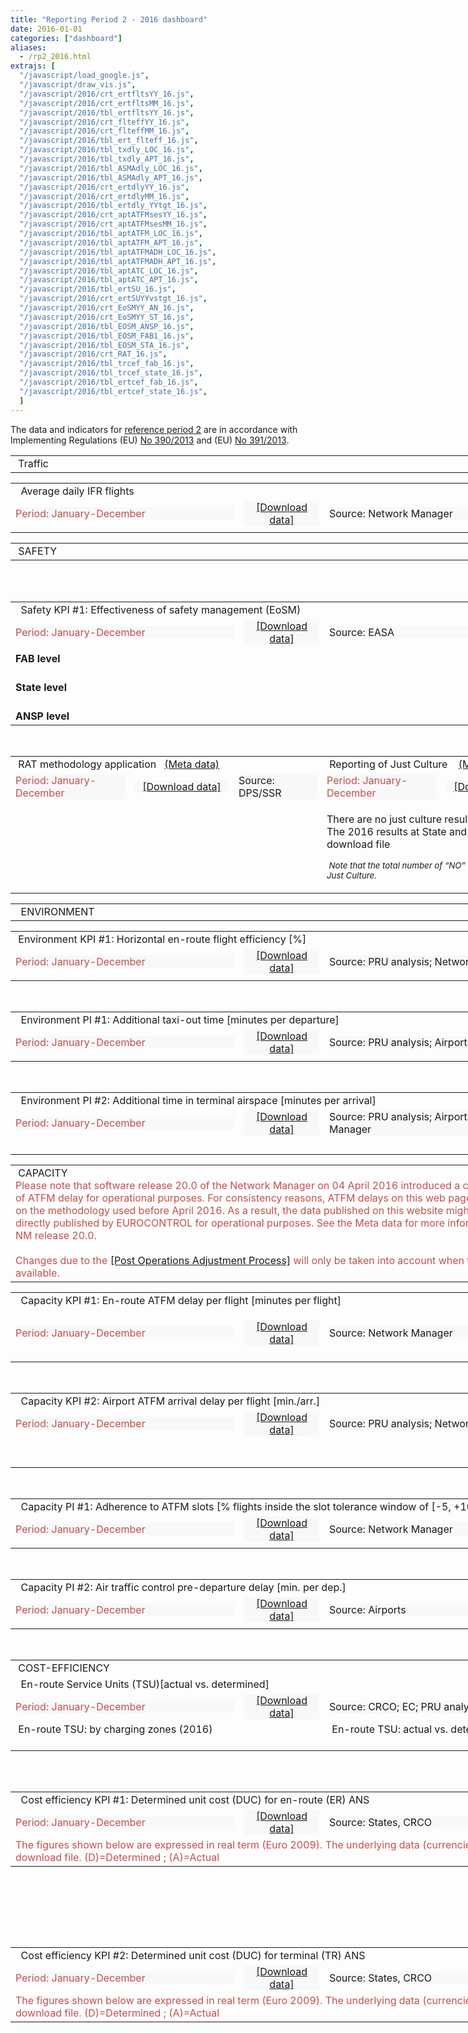```yaml
---
title: "Reporting Period 2 - 2016 dashboard"
date: 2016-01-01
categories: ["dashboard"]
aliases:
  - /rp2_2016.html
extrajs: [
  "/javascript/load_google.js",
  "/javascript/draw_vis.js",
  "/javascript/2016/crt_ertfltsYY_16.js",
  "/javascript/2016/crt_ertfltsMM_16.js",
  "/javascript/2016/tbl_ertfltsYY_16.js",
  "/javascript/2016/crt_flteffYY_16.js",
  "/javascript/2016/crt_flteffMM_16.js",
  "/javascript/2016/tbl_ert_flteff_16.js",
  "/javascript/2016/tbl_txdly_LOC_16.js",
  "/javascript/2016/tbl_txdly_APT_16.js",
  "/javascript/2016/tbl_ASMAdly_LOC_16.js",
  "/javascript/2016/tbl_ASMAdly_APT_16.js",
  "/javascript/2016/crt_ertdlyYY_16.js",
  "/javascript/2016/crt_ertdlyMM_16.js",
  "/javascript/2016/tbl_ertdly_YYtgt_16.js",
  "/javascript/2016/crt_aptATFMsesYY_16.js",
  "/javascript/2016/crt_aptATFMsesMM_16.js",
  "/javascript/2016/tbl_aptATFM_LOC_16.js",
  "/javascript/2016/tbl_aptATFM_APT_16.js",
  "/javascript/2016/tbl_aptATFMADH_LOC_16.js",
  "/javascript/2016/tbl_aptATFMADH_APT_16.js",
  "/javascript/2016/tbl_aptATC_LOC_16.js",
  "/javascript/2016/tbl_aptATC_APT_16.js",
  "/javascript/2016/tbl_ertSU_16.js",
  "/javascript/2016/crt_ertSUYYvstgt_16.js",
  "/javascript/2016/crt_EoSMYY_AN_16.js",
  "/javascript/2016/crt_EoSMYY_ST_16.js",
  "/javascript/2016/tbl_EOSM_ANSP_16.js",
  "/javascript/2016/tbl_EOSM_FAB1_16.js",
  "/javascript/2016/tbl_EOSM_STA_16.js",
  "/javascript/2016/crt_RAT_16.js",
  "/javascript/2016/tbl_trcef_fab_16.js",
  "/javascript/2016/tbl_trcef_state_16.js",
  "/javascript/2016/tbl_ertcef_fab_16.js",
  "/javascript/2016/tbl_ertcef_state_16.js",
  ]
---
```


<script type="text/javascript" src="//www.google.com/jsapi"></script>

The data and indicators for [reference period 2][ref2] are in accordance with Implementing Regulations (EU) [No 390/2013][no390_2013] and (EU) [No 391/2013][no391_2013].

<table style="text-align: left; width: 950px;" border="0" cellpadding="2" cellspacing="2">
<tbody>
<tr>
<td colspan="2" rowspan="1" style="width: 950px">
<div class="head2">&nbsp;Traffic</div>
</td>
</tr>

<table style="width: 950px;" border="0" cellpadding="1" cellspacing="1">
<tbody>
<tr>
<td colspan="4" rowspan="1">
<div class="head3">&nbsp; Average daily IFR flights</div>
</td>
</tr>
<tr>
<td>
<div style="width: 350px; text-align: left; background-color:#f7f8f9; vertical-align: top;" class="data-period"> <span style="color:#C0504D;">
Period: January-December</span></div></td>
<td>
<div style="width: 120px; text-align: center; background-color:#f7f8f9; vertical-align: top;"><span style="color: rgb(102, 102, 102);">
<a href="//docs.google.com/spreadsheets/d/1Ip-cVibeSuNUR3Hgt_EmfN2hUh-cJyh-gXSy_wKV-20/edit?usp=sharing&hl=en_GB" target="_blank">[Download data]</a>
</span></div></td>
<td>
<div style="width: 350px; text-align: left; background-color:#f7f8f9; vertical-align: top;" class="data-source">
Source: Network Manager</div></td>
<td>
<div style="width: 120px; text-align: center; background-color:#f7f8f9; vertical-align: top;"> <span style="color: rgb(102, 102, 102);">
<a href='{{< relref "/metadata/minutes-of-en-route-atfm-delay-per-flight.Rmd" >}}' target="_blank">[Meta data]</a>
</span></div></td>

</tr>
<tr>
<td colspan="2" rowspan="1" style="width: 475px; vertical-align: top;">
<div style="float: left;" id="crt_ertfltsYY_16"></div>
<div style="float: left;" id="crt_ertfltsMM_16"></div>

<td colspan="2" rowspan="1" style="width: 475px; vertical-align: top;">
<div style="float: top;" id="tbl_ertflts_YY_16"></div>

</tr>
</tbody>
</table>
</tbody>
</table>


<table style="text-align: left; width: 950px;" border="0" cellpadding="2" cellspacing="2">
<tbody>
<tr>
<td colspan="4" rowspan="1" style="width: 950px">
<div class="head2">&nbsp;SAFETY</div>
</td>
</tr>
<table style="width: 950px;" border="0" cellpadding="1" cellspacing="1">
<tbody>
<tr>
<td colspan="4" rowspan="1">
<div class="head3">&nbsp; Safety KPI #1: Effectiveness of safety management (EoSM)</div>
</td>
</tr>
<tr>
<td>
<div style="width: 350px; text-align: left; background-color:#f7f8f9; vertical-align: top;" class="data-period"> <span style="color:#C0504D;">
Period: January-December</span></div>
</td>
<td>
<div style="width: 120px; text-align: center; background-color:#f7f8f9; vertical-align: top;"><span style="color: rgb(102, 102, 102);">
<a href="https://docs.google.com/spreadsheets/d/1leb0YXcEDIvbQiMJ3bKZcLNxDNrLTSMm3jsmmwr2Lrs/edit?usp=sharing" target="_blank">[Download data]</a>
</span></div>
</td>
<td>
<div style="width: 350px; text-align: left; background-color:#f7f8f9; vertical-align: top;" class="data-source">
Source: EASA</div>
</td>
<td>
<div style="width: 120px; text-align: center; background-color:#f7f8f9; vertical-align: top;"> <span style="color: rgb(102, 102, 102);">
<a href='{{< relref "/metadata/effectiveness-of-safety-management.md" >}}' target="_blank">[Meta data]</a>
</span></div>
</td>
</tr>
<tr>
<td colspan="2" rowspan="1" style="width: 475px; vertical-align: top;">
<div style="float: top;" id="crt_EoSMYY_ST_16"></div>
<td colspan="2" rowspan="1" style="width: 475px; vertical-align: top;">
<div style="float: top;" id="crt_EoSMYY_AN_16"></div>
</td>
</tr>
<tr>
<td colspan="4" rowspan="1" style="width: 950px; vertical-align: top;">
<div><b>FAB level</b></div>
<div style="float: top;" id="tbl_EOSM_FAB1_16"></div>
</tr>
<br>
<tr>
<td colspan="4" rowspan="1" style="width: 950px; vertical-align: top;">
<br>
<div><b>State level</b></div>
<div style="float: top;" id="tbl_EOSM_STA_16"></div>
</td>
</tr>
<tr>
<td colspan="4" rowspan="1" style="width: 950px; vertical-align: top;">
<br>
<div><b>ANSP level</b></div>
<div style="float: top;" id="tbl_EOSM_ANSP_16"></div>
</td>
<br>
</tr>
</tbody>
</table>
<table style="text-align: left; width: 950px;" border="0" cellpadding="2" cellspacing="2">
<tbody>
<br>
<tr>
<td colspan="3" rowspan="1" style="width: 475px, text-align: center; vertical-align: top;">
<div class="head4">&nbsp;RAT methodology application&nbsp;&nbsp;
<a href='{{< relref "/metadata/rat-methodology-application.md" >}}' target="_blank">(Meta data)</a></div>
</td>
<td colspan="3" rowspan="1" style="width: 475px, text-align: center; vertical-align: top;">
<div class="head4">&nbsp;Reporting of Just Culture &nbsp;&nbsp;
<a href='{{< relref "/metadata/reporting-of-just-culture.md" >}}' target="_blank">(Meta data)</a> </div>
</td>
</tr>
<tr>
<td>
<div style="width: 175px; text-align: left; background-color:#f7f8f9; vertical-align: top;" class="data-period"> <span style="color:#C0504D;">
Period: January-December</span></div>
</td>
<td>
<div style="width: 150px; text-align: center; background-color:#f7f8f9; vertical-align: top;"><span style="color: rgb(102, 102, 102);">
<a href="https://docs.google.com/spreadsheets/d/160-P769ewud3-dcR7kwhw6m7g0acg8ldp_9zdYCfm9c/edit?usp=sharing" target="_blank">[Download data]</a>
</span></div>
</td>
<td>
<div style="width: 125px; text-align: left; background-color:#f7f8f9; vertical-align: top;" class="data-source">Source: DPS/SSR</div>
</td>
<td>
<div style="width: 175px; text-align: left; background-color:#f7f8f9; vertical-align: top;" class="data-period"> <span style="color:#C0504D;">
Period: January-December</span></div>
</td>
<td>
<div style="width: 150px; text-align: center; background-color:#f7f8f9; vertical-align: top;"><span style="color: rgb(102, 102, 102);">
<a href="https://docs.google.com/spreadsheets/d/1Ck1CEYiWZnN_C716rH7UHvCe7WXvB52Uhpnc_qLpA64/edit?usp=sharing" target="_blank">[Download data]</a>
</span></div>
</td>
<td>
<div style="width: 125px; text-align: left; background-color:#f7f8f9; vertical-align: top;" class="data-source">Source: EASA</div>
</td>
</tr>
<tr>
<td colspan="3" rowspan="1">
<div style="float: top;" id="crt_RAT_16"></div>
</td>
<td colspan="3" rowspan="1">
<div style="text-align: left; vertical-align: top">
<p>There are no just culture results at European wide level.
<br>The 2016 results at State and ANSP level can be found in the download file</p>
<p><small><i>&nbsp;Note that the total number of "NO" answers may not reflect an absence of Just Culture.</i></small></p>
</div>
</td>
</tr>
</tbody>
</table>
</tbody>
</table>

<table style="text-align: left; width: 950px;" border="0" cellpadding="2" cellspacing="2">
<tbody>
<tr>
<td colspan="4" rowspan="1" style="width: 950px">
<div class="head2">&nbsp; ENVIRONMENT</div>
</td>
</tr>

<table style="width: 950px;" border="0" cellpadding="1" cellspacing="1">
<tbody>
<tr>
<td colspan="4" rowspan="1">
<div class="head3">&nbsp;Environment KPI #1: Horizontal en-route flight efficiency [%]</div>
</td>
</tr>
<tr>
<td>
<div style="width: 350px; text-align: left; background-color:#f7f8f9; vertical-align: top;" class="data-period"> <span style="color:#C0504D;">
Period: January-December</span></div></td>
<td>
<div style="width: 120px; text-align: center; background-color:#f7f8f9; vertical-align: top;"><span style="color: rgb(102, 102, 102);">
<a href="//docs.google.com/spreadsheets/d/1N0EH3rG0k-9ornfJXWWPks8iKBB8LBsx9WyqljHhc8c/edit?usp=sharing&hl=en_GB" target="_blank">[Download data]</a>
</span></div></td>
<td>
<div style="width: 350px; text-align: left; background-color:#f7f8f9; vertical-align: top;" class="data-source">
Source: PRU analysis; Network Manager</div></td>
<td>
<div style="width: 120px; text-align: center; background-color:#f7f8f9; vertical-align: top;"> <span style="color: rgb(102, 102, 102);">
<a href='{{< relref "/metadata/average-horizontal-en-route-inefficiency.md" >}}' target="_blank">[Meta data]</a>
</span></div></td>

</tr>
<tr>
<td colspan="2" rowspan="1" style="width: 475px; vertical-align: top;">
<div style="float: left;" id="crt_flteffYY_16"></div>
<div style="float: left;" id="crt_flteffMM_16"></div>
<td colspan="2" rowspan="1" style="width: 475px; vertical-align: top;">
<div style="float: top;" id="tbl_ert_flteff_16"></div>
</tr>
</tbody>
</table><br>

<table style="width: 950px;" border="0" cellpadding="1" cellspacing="1">
<tbody>
<tr>
<td colspan="4" rowspan="1">
<div class="head3">&nbsp; Environment PI #1: Additional taxi-out time [minutes per departure]</div>
</td>
</tr>
<tr>
<td>
<div style="width: 350px; text-align: left; background-color:#f7f8f9; vertical-align: top;" class="data-period"> <span style="color:#C0504D;">
Period: January-December</span></div></td>
<td>
<div style="width: 120px; text-align: center; background-color:#f7f8f9; vertical-align: top;"><span style="color: rgb(102, 102, 102);">
<a href="//docs.google.com/spreadsheets/d/1hLYGdDDyS6-6IXVyblXZiWptQ2FB818qoCn2g0msKas/edit?usp=sharing&hl=en_GB" target="_blank">[Download data]</a>
</span></div></td>
<td>
<div style="width: 350px; text-align: left; background-color:#f7f8f9; vertical-align: top;">
Source: PRU analysis; Airports</div></td>
<td>
<div style="width: 120px; text-align: center; background-color:#f7f8f9; vertical-align: top;"> <span style="color: rgb(102, 102, 102);">
<a href='{{< relref "/metadata/additional-taxi-out-time.html" >}}' target="_blank">[Meta data]</a>
</span></div></td>

</tr>
<tr>
<td colspan="2" rowspan="1" style="width: 475px; vertical-align: top;">
<div style="float: top;" id="tbl_txdly_LOC_16"></div>
<td colspan="2" rowspan="1" style="width: 475px; vertical-align: top;">
<div style="float: top;" id="tbl_txdly_APT_16"></div></td>
</tr>
</tbody>
</table>
<br>
<table style="width: 950px;" border="0" cellpadding="1" cellspacing="1">
<tbody>
<tr>
<td colspan="4" rowspan="1">
<div class="head3">&nbsp; Environment PI #2: Additional time in terminal airspace [minutes per arrival]</div>
</td>
</tr>
<tr>
<td>
<div style="width: 350px; text-align: left; background-color:#f7f8f9; vertical-align: top;" class="data-period"> <span style="color:#C0504D;">
Period: January-December</span></div></td>
<td>
<div style="width: 120px; text-align: center; background-color:#f7f8f9; vertical-align: top;"><span style="color: rgb(102, 102, 102);">
<a href="//docs.google.com/spreadsheets/d/1MdhOPUqTN4nvVcyU0LsfBJ3uNOGjv7x5O1VzQKekILg/edit?usp=sharing&hl=en_GB" target="_blank">[Download data]</a>
</span></div></td>

<td>
<div style="width: 350px; text-align: left; background-color:#f7f8f9; vertical-align: top;" class="data-source">
Source: PRU analysis; Airports; Network Manager</div></td>
<td>
<div style="width: 120px; text-align: center; background-color:#f7f8f9; vertical-align: top;"> <span style="color: rgb(102, 102, 102);">
<a href='{{< relref "/metadata/additional-asma-time.html" >}}' target="_blank">[Meta data]</a>
</span></div></td>

</tr>
<tr>
<td colspan="2" rowspan="1" style="width: 475px; vertical-align: top;">
<div style="float: top;" id="tbl_ASMAdly_LOC_16"></div><br>	</td>
<td colspan="2" rowspan="1" style="width: 475px; vertical-align: top;">
<div style="float: top" id="tbl_ASMAdly_APT_16"></div><br>	</td>
</tr>
</tbody>
</table>

</tbody>
</table>

<table style="text-align: left; width: 950px;" border="0" cellpadding="2" cellspacing="2">
<tbody>
<tr>
<td colspan="4" rowspan="1" style="width: 950px">
<div class="head2">&nbsp;CAPACITY</div>
<span style="color:#C0504D;">Please note that software release 20.0 of the Network Manager on 04 April 2016 introduced a change in the computation of ATFM delay for operational purposes. For consistency reasons, ATFM delays on this web page will continue to be based on the methodology used before April 2016. As a result, the data published on this website might deviate from the data directly published by EUROCONTROL for operational purposes.
See the Meta data for more information on the changes in NM release 20.0.<br><br>
Changes due to the <a href="https://www.eurocontrol.int/publications/post-operations-performance-adjustment-process" target="_blank">[Post Operations Adjustment Process]</a> will only be taken into account when the full year 2016 is available.
</span>
</td>
</tr>

<table style="width: 950px;" border="0" cellpadding="1" cellspacing="1">
<tbody>
<tr>
<td colspan="4" rowspan="1">
<div class="head3">&nbsp; Capacity KPI #1: En-route ATFM delay per flight [minutes per flight]</div>
</div>
</td>
</tr>
<tr>
<td>
<div style="width: 350px; text-align: left; background-color:#f7f8f9; vertical-align: top;" class="data-period"> <span style="color:#C0504D;">
Period: January-December</span></div></td>
<td>
<div style="width: 120px; text-align: center; background-color:#f7f8f9; vertical-align: top;"><span style="color: rgb(102, 102, 102);">
<a href="//docs.google.com/spreadsheets/d/1qrQvx2VBM5ig-HGvIIbHk_kkjJoQa5Wx0QOtC_4xIPE/edit?usp=sharing&hl=en_GB" target="_blank">[Download data]</a>

</span></div></td>
<td>
<div style="width: 350px; text-align: left; background-color:#f7f8f9; vertical-align: top;" class="data-source">
Source: Network Manager</div></td>
<td>
<div style="width: 120px; text-align: center; background-color:#f7f8f9; vertical-align: top;"> <span style="color: rgb(102, 102, 102);">
<a href='{{< relref "/metadata/minutes-of-en-route-atfm-delay-per-flight.Rmd" >}}' target="_blank">[Meta data]</a>
</span></div></td>

</tr>
<tr>
<td colspan="2" rowspan="1" style="width: 475px; vertical-align: top;">
<div style="float: left;" id="crt_ertdlyYY_16"></div>
<div style="float: left;" id="crt_ertdlyMM_16"></div>

<td colspan="2" rowspan="1" style="width: 475px; vertical-align: top;">
<div style="float: top;" id="tbl_ertdly_YYtgt_16"></div>

</tr>
</tbody>
</table><br>


<table style="width: 950px;" border="0" cellpadding="1" cellspacing="1">
<tbody>
<tr>
<td colspan="4" rowspan="1">
<div class="head3">&nbsp; Capacity KPI #2: Airport ATFM arrival delay per flight [min./arr.]</div>
</td>
</tr>
<tr>
<td>
<div style="width: 350px; text-align: left; background-color:#f7f8f9; vertical-align: top;" class="data-period"> <span style="color:#C0504D;">
Period: January-December</span></div></td>
<td>
<div style="width: 120px; text-align: center; background-color:#f7f8f9; vertical-align: top;"><span style="color: rgb(102, 102, 102);">
<a href="//docs.google.com/spreadsheets/d/1_4ov3Bh400d9X2MNkXt8nH3BBpD7ipyhZULbKuGEAI4/edit?usp=sharing&hl=en_GB" target="_blank">[Download data]</a>
</span></div></td>
<td>
<div style="width: 350px; text-align: left; background-color:#f7f8f9; vertical-align: top;" class="data-source">
Source: PRU analysis; Network Manager</div></td>
<td>
<div style="width: 120px; text-align: center; background-color:#f7f8f9; vertical-align: top;"> <span style="color: rgb(102, 102, 102);">
<a href='{{< relref "/metadata/airport-atfm-delay.md" >}}' target="_blank">[Meta data]</a>
</span></div></td>

</tr>
<tr>
<td colspan="2" rowspan="1" style="width: 475px; vertical-align: top;">
<div style="float: left;" id="crt_aptATFMsesYY_16"></div><br><br>
<div style="float: top;" id="tbl_aptATFM_LOC_16"></div>


<td colspan="2" rowspan="1" style="width: 475px; vertical-align: top;">
<div style="float: left;" id="crt_aptATFMsesMM_16"></div><br><br>
<div style="float: top;" id="tbl_aptATFM_APT_16"></div>

</tr>
</tbody>
</table>	<br>

<table style="width: 950px;" border="0" cellpadding="1" cellspacing="1">
<tbody>
<tr>
<td colspan="4" rowspan="1">
<div class="head3">&nbsp; Capacity PI #1: Adherence to ATFM slots [% flights inside the slot tolerance window of [-5, +10 min.]]</div>
</td>
</tr>
<tr>
<td>
<div style="width: 350px; text-align: left; background-color:#f7f8f9; vertical-align: top;" class="data-period"> <span style="color:#C0504D;">
Period: January-December</span></div></td>
<td>
<div style="width: 120px; text-align: center; background-color:#f7f8f9; vertical-align: top;"><span style="color: rgb(102, 102, 102);">
<a href="//docs.google.com/spreadsheets/d/1aXO6pvE4Q6m7auDAGJv2VwXUOUd00-zfdLJbMBRYbkY/edit?usp=sharing&hl=en_GB" target="_blank">[Download data]</a>
</span></div></td>
<td>
<div style="width: 350px; text-align: left; background-color:#f7f8f9; vertical-align: top;" class="data-source">
Source: Network Manager</div></td>
<td>
<div style="width: 120px; text-align: center; background-color:#f7f8f9; vertical-align: top;"> <span style="color: rgb(102, 102, 102);">
<a href='{{< relref "/metadata/atfm-slot-adherence.md" >}}' target="_blank">[Meta data]</a>
</span></div></td>

</tr>
<tr>
<td colspan="2" rowspan="1" style="width: 475px; vertical-align: top;">
<div style="float: top;" id="tbl_aptATFMADH_LOC_16"></div>
<td colspan="2" rowspan="1" style="width: 475px; vertical-align: top;">
<div style="float: top;" id="tbl_aptATFMADH_APT_16"></div>
</tr>
</tbody>
</table><br>


<table style="width: 950px;" border="0" cellpadding="1" cellspacing="1">
<tbody>
<tr>
<td colspan="4" rowspan="1">
<div class="head3">&nbsp; Capacity PI #2: Air traffic control pre-departure delay [min. per dep.]</div>
</td>
</tr>
<tr>
<td>
<div style="width: 350px; text-align: left; background-color:#f7f8f9; vertical-align: top;" class="data-period"> <span style="color:#C0504D;">
Period: January-December</span></div></td>
<td>
<div style="width: 120px; text-align: center; background-color:#f7f8f9; vertical-align: top;"><span style="color: rgb(102, 102, 102);">
<a href="//docs.google.com/spreadsheets/d/1fbGRbNRWg6XJyhGIuA-LgacvNGUtdLU_CqbtvP9Wwjo/edit?usp=sharing&hl=en_GB" target="_blank">[Download data]</a>
</span></div></td>

<td>
<div style="width: 350px; text-align: left; background-color:#f7f8f9; vertical-align: top;">
Source: Airports</div></td>
<td>
<div style="width: 120px; text-align: center; background-color:#f7f8f9; vertical-align: top;"> <span style="color: rgb(102, 102, 102);">
<a href='{{< relref "/metadata/atc-pre-departure-delay.md" >}}' target="_blank">[Meta data]</a>
</span></div></td>

</tr>
<tr>
<td colspan="2" rowspan="1" style="width: 475px; vertical-align: top;">
<div style="float: top;" id="tbl_aptATC_LOC_16"></div></td>
<td colspan="2" rowspan="1" style="width: 475px; vertical-align: top;">
<div style="float: top;" id="tbl_aptATC_APT_16"></div></td>
</tr>
</tbody>
</table><br>

</tbody>
</table>


<table style="text-align: left; width: 950px;" border="0" cellpadding="2" cellspacing="2">
<tbody>

<tr>
<td colspan="4" rowspan="1" style="width: 950px">
<div class="head2">&nbsp;COST-EFFICIENCY</div>
</td>
<tr>
<td colspan="4" rowspan="1">
<div class="head3">&nbsp; En-route Service Units (TSU)[actual vs. determined]</div>
</td>
</tr>

<tr>
<td>
<div style="width: 350px; text-align: left; background-color:#f7f8f9; vertical-align: top;" class="data-period"> <span style="color:#C0504D;">
Period: January-December</span></div>
</td>
<td>
<div style="width: 120px; text-align: center; background-color:#f7f8f9; vertical-align: top;"><span style="color: rgb(102, 102, 102);">
<a href="https://docs.google.com/spreadsheets/d/1vr98Lgny8K4enpo3NhXVUIS0tqJ0Xf1SonxfeZwnv9g/edit?usp=sharing" target="_blank">[Download data]</a>
</span></div>
</td>
<td>
<div style="width: 350px; text-align: left; background-color:#f7f8f9; vertical-align: top;">
Source: CRCO; EC; PRU analysis </div>
</td>
<td>
<div style="width: 120px; text-align: center; background-color:#f7f8f9; vertical-align: top;"> <span style="color: rgb(102, 102, 102);">
</span></div>
</td>
</tr>

<tr>
<td colspan="2" rowspan="1" style="width: 475px, text-align: center; vertical-align: top; ">
<div class="head4">&nbsp;En-route TSU: by charging zones (2016)</div>
<div style="text-align: left; vertical-align: top;"></div>
<div style="float: top;" id="tbl_ertSU_16"></div>
<br>
</td>
<td colspan="2" rowspan="1" style="width: 475px, text-align: center; vertical-align: top; ">
<div class="head4">&nbsp;En-route TSU: actual vs. determined (2016)</div>
<div style="text-align: left; vertical-align: top;"></div>
<div style="float: top;" id="crt_ertSUYYvstgt_16"></div>
</td>
</tr>
</tbody>
</table>

<table style="text-align: left; width: 950px;" border="0" cellpadding="2" cellspacing="2">
<tbody>
<table style="width: 950px;" border="0" cellpadding="1" cellspacing="1">
<tbody>
<tr>
<td colspan="4" rowspan="1">
<div class="head3">&nbsp; Cost efficiency KPI #1: Determined unit cost (DUC) for en-route (ER) ANS</div>
</td>
</tr>

<tr>
<td>
<div style="width: 350px; text-align: left; background-color:#f7f8f9; vertical-align: top;" class="data-period"> <span style="color:#C0504D;">
Period: January-December</span></div>
</td>
<td>
<div style="width: 120px; text-align: center; background-color:#f7f8f9; vertical-align: top;"><span style="color: rgb(102, 102, 102);">
<a href="https://docs.google.com/spreadsheets/d/1Q6DzCPVQP07T2yYBM9O9QjV6QmjGi7ehlMzezI4hsPY/edit?usp=sharing&hl=en_GB" target="_blank">[Download data]</a>
</span></div>
</td>
<td>
<div style="width: 350px; text-align: left; background-color:#f7f8f9; vertical-align: top;">
Source: States, CRCO</div>
</td>
<td>
<div style="width: 120px; text-align: center; background-color:#f7f8f9; vertical-align: top;"> <span style="color: rgb(102, 102, 102);">
<a href='{{< relref "/metadata/rp2.md" >}}' target="_blank">[Meta data]</a>
</span></div>
</td>
</tr>
<br>

<tr>
<td colspan="4" rowspan="1" style="width: 950px">
<span style="color:#C0504D;">The figures shown below are expressed in real term (Euro 2009). The underlying data (currencies, etc.) are available in the download file.
(D)=Determined ; (A)=Actual
</span>
</td>
</tr>
</tbody>
</table>

<tr>
<td colspan="1" rowspan="1" style="width: 950px; vertical-align: top;">
<div id="tbl_ertcef_state_16"></div>
</td>
<br>
</tr>

<tr>
<td colspan="1" rowspan="1" style="width: 950px; vertical-align: top;">
<div id="tbl_ertcef_fab_16"></div>
</td>
</tr>
</tbody>
</table>

<br>

<table style="text-align: left; width: 950px;" border="0" cellpadding="2" cellspacing="2">
<tbody>
<table style="width: 950px;" border="0" cellpadding="1" cellspacing="1">
<tbody>
<tr>
<td colspan="4" rowspan="1">
<div class="head3">&nbsp; Cost efficiency KPI #2: Determined unit cost (DUC) for terminal (TR) ANS</div>
</td>
</tr>

<tr>
<td>
<div style="width: 350px; text-align: left; background-color:#f7f8f9; vertical-align: top;" class="data-period"> <span style="color:#C0504D;">
Period: January-December</span></div>
</td>
<td>
<div style="width: 120px; text-align: center; background-color:#f7f8f9; vertical-align: top;"><span style="color: rgb(102, 102, 102);">
<a href="https://docs.google.com/spreadsheets/d/11HvNJxV1uOvywak5seqy2CXGEKWl7jUJVdBO_MrE98w/edit?usp=sharing&hl=en_GB" target="_blank">[Download data]</a>
</span></div>
</td>
<td>
<div style="width: 350px; text-align: left; background-color:#f7f8f9; vertical-align: top;">
Source: States, CRCO</div>
</td>
<td>
<div style="width: 120px; text-align: center; background-color:#f7f8f9; vertical-align: top;"> <span style="color: rgb(102, 102, 102);">
<a href='{{< relref "/metadata/rp2.md" >}}' target="_blank">[Meta data]</a>
</span></div>
</td>
</tr>

<br>
<tr>
<td colspan="4" rowspan="1" style="width: 950px">
<span style="color:#C0504D;">The figures shown below are expressed in real term (Euro 2009). The underlying data (currencies, etc.) are available in the download file.
(D)=Determined ; (A)=Actual
</span>
</td>
</tr>

</tbody>
</table>

<tr>
<td colspan="1" rowspan="1" style="width: 950px; vertical-align: top;">
<div id="tbl_trcef_state_16"></div>
</td>
<br>
</tr>

<tr>
<td colspan="1" rowspan="1" style="width: 950px; vertical-align: top;">
<div id="tbl_trcef_fab_16"></div>
</td>
</tr>

</tbody>
</table>





[no317_2019]: https://eur-lex.europa.eu/legal-content/EN/TXT/?uri=uriserv:OJ.L_.2019.056.01.0001.01.ENG "IR 317/2019"
[no390_2013]: https://eur-lex.europa.eu/legal-content/EN/TXT/?uri=CELEX:32013R0390 "IR 390/2019"
[no391_2013]: https://eur-lex.europa.eu/legal-content/EN/TXT/?uri=CELEX:32013R0391 "IR 391/2019"
[ref2]: ../../metadata/rp2/ "Reference Period 2"